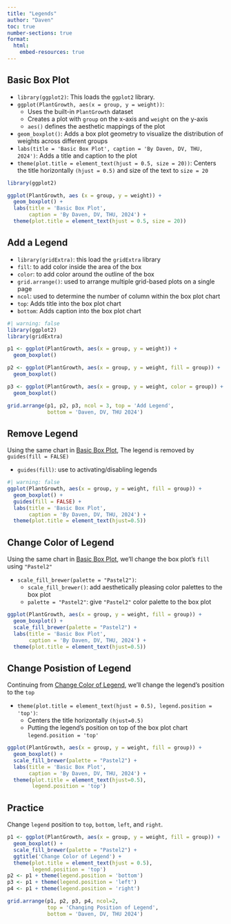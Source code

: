 ```yaml
---
title: "Legends"
author: "Daven"
toc: true
number-sections: true
format:
  html:
    embed-resources: true
---
```


## Basic Box Plot

- `library(ggplot2)`: This loads the `ggplot2` library.
- `ggplot(PlantGrowth, aes(x = group, y = weight))`:
    - Uses the built-in `PlantGrowth` dataset
    - Creates a plot with `group` on the x-axis and `weight` on the y-axis
    - `aes()` defines the aesthetic mappings of the plot
- `geom_boxplot()`: Adds a box plot geometry to visualize the distribution of weights across different groups
- `labs(title = 'Basic Box Plot', caption = 'By Daven, DV, THU, 2024')`: Adds a title and caption to the plot  
- `theme(plot.title = element_text(hjust = 0.5, size = 20))`: Centers the title horizontally `(hjust = 0.5)` and size of the text to `size = 20`

```r
library(ggplot2)

ggplot(PlantGrowth, aes (x = group, y = weight)) +
  geom_boxplot() +
  labs(title = 'Basic Box Plot',
       caption = 'By Daven, DV, THU, 2024') +
  theme(plot.title = element_text(hjust = 0.5, size = 20))
```

## Add a Legend

- `library(gridExtra)`: this load the `gridExtra` library
- `fill`: to add color inside the area of the box
- `color`: to add color around the outline of the box
- `grid.arrange()`: used to arrange multiple grid-based plots on a single page
- `ncol`: used to determine the number of column within the box plot chart
- `top`: Adds title into the box plot chart
- `bottom`: Adds caption into the box plot chart

```r
#| warning: false
library(ggplot2)
library(gridExtra)

p1 <- ggplot(PlantGrowth, aes(x = group, y = weight)) + 
  geom_boxplot()

p2 <- ggplot(PlantGrowth, aes(x = group, y = weight, fill = group)) + 
  geom_boxplot()

p3 <- ggplot(PlantGrowth, aes(x = group, y = weight, color = group)) + 
  geom_boxplot()

grid.arrange(p1, p2, p3, ncol = 3, top = 'Add Legend', 
             bottom = 'Daven, DV, THU 2024')
```

## Remove Legend

Using the same chart in [Basic Box Plot], The legend is removed by `guides(fill = FALSE)`

- `guides(fill)`: use to activating/disabling legends

```r
#| warning: false
ggplot(PlantGrowth, aes(x = group, y = weight, fill = group)) + 
  geom_boxplot() +
  guides(fill = FALSE) +
  labs(title = 'Basic Box Plot',
       caption = 'By Daven, DV, THU, 2024') +
  theme(plot.title = element_text(hjust=0.5))
```

## Change Color of Legend

Using the same chart in [Basic Box Plot], we'll change the box plot's `fill` using `"Pastel2"`

- `scale_fill_brewer(palette = "Pastel2")`:
    - `scale_fill_brewer()`: add aesthetically pleasing color palettes to the box plot
    - `palette = "Pastel2"`: give `"Pastel2"` color palette to the box plot 

```r
ggplot(PlantGrowth, aes(x = group, y = weight, fill = group)) +
  geom_boxplot() +
  scale_fill_brewer(palette = "Pastel2") +
  labs(title = 'Basic Box Plot',
       caption = 'By Daven, DV, THU, 2024') +
  theme(plot.title = element_text(hjust=0.5))
```

## Change Posistion of Legend

Continuing from [Change Color of Legend], we'll change the legend's position to the `top`

- `theme(plot.title = element_text(hjust = 0.5), legend.position = 'top')`:
    - Centers the title horizontally `(hjust=0.5)`
    - Putting the legend's position on top of the box plot chart `legend.position = 'top'`

```r
ggplot(PlantGrowth, aes(x = group, y = weight, fill = group)) +
  geom_boxplot() +
  scale_fill_brewer(palette = "Pastel2") +
  labs(title = 'Basic Box Plot',
       caption = 'By Daven, DV, THU, 2024') +
  theme(plot.title = element_text(hjust=0.5),
        legend.position = 'top')
```

## Practice

Change `legend` position to `top`, `bottom`, `left`, and `right`.

```r
p1 <- ggplot(PlantGrowth, aes(x = group, y = weight, fill = group)) +
  geom_boxplot() +
  scale_fill_brewer(palette = "Pastel2") +
  ggtitle('Change Color of Legend') +
  theme(plot.title = element_text(hjust = 0.5),
        legend.position = 'top')
p2 <- p1 + theme(legend.position = 'bottom')
p3 <- p1 + theme(legend.position = 'left')
p4 <- p1 + theme(legend.position = 'right')

grid.arrange(p1, p2, p3, p4, ncol=2,
             top = 'Changing Position of Legend',
             bottom = 'Daven, DV, THU 2024')
```


